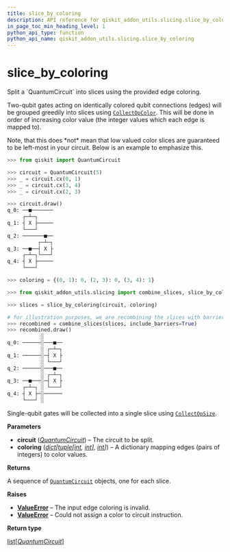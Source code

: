 ```yaml
---
title: slice_by_coloring
description: API reference for qiskit_addon_utils.slicing.slice_by_coloring
in_page_toc_min_heading_level: 1
python_api_type: function
python_api_name: qiskit_addon_utils.slicing.slice_by_coloring
---
```


<span id="slice-by-coloring" />

# slice\_by\_coloring

<Function id="qiskit_addon_utils.slicing.slice_by_coloring" isDedicatedPage={true} github="https://github.com/Qiskit/qiskit-addon-utils/tree/main/qiskit_addon_utils/slicing/slice_by_coloring.py#L28-L120" signature="slice_by_coloring(circuit, coloring)">
  Split a `QuantumCircuit` into slices using the provided edge coloring.

  Two-qubit gates acting on identically colored qubit connections (edges) will be grouped greedily into slices using [`CollectOpColor`](qiskit_addon_utils.slicing.transpiler.passes.CollectOpColor "qiskit_addon_utils.slicing.transpiler.passes.CollectOpColor"). This will be done in order of increasing color value (the integer values which each edge is mapped to).

  <Admonition title="Warning" type="caution">
    Note, that this does *not* mean that low valued color slices are guaranteed to be left-most in your circuit. Below is an example to emphasize this.
  </Admonition>

  ```python
  >>> from qiskit import QuantumCircuit

  >>> circuit = QuantumCircuit(5)
  >>> _ = circuit.cx(0, 1)
  >>> _ = circuit.cx(3, 4)
  >>> _ = circuit.cx(2, 3)

  >>> circuit.draw()
  q_0: ──■───────
       ┌─┴─┐
  q_1: ┤ X ├─────
       └───┘
  q_2: ───────■──
            ┌─┴─┐
  q_3: ──■──┤ X ├
       ┌─┴─┐└───┘
  q_4: ┤ X ├─────
       └───┘

  >>> coloring = {(0, 1): 0, (2, 3): 0, (3, 4): 1}

  >>> from qiskit_addon_utils.slicing import combine_slices, slice_by_coloring

  >>> slices = slice_by_coloring(circuit, coloring)

  # for illustration purposes, we are recombining the slices with barriers
  >>> recombined = combine_slices(slices, include_barriers=True)
  >>> recombined.draw()
             ░
  q_0: ──────░───■──
             ░ ┌─┴─┐
  q_1: ──────░─┤ X ├
             ░ └───┘
  q_2: ──────░───■──
             ░ ┌─┴─┐
  q_3: ──■───░─┤ X ├
       ┌─┴─┐ ░ └───┘
  q_4: ┤ X ├─░──────
       └───┘ ░
  ```

  Single-qubit gates will be collected into a single slice using [`CollectOpSize`](qiskit_addon_utils.slicing.transpiler.passes.CollectOpSize "qiskit_addon_utils.slicing.transpiler.passes.CollectOpSize").

  **Parameters**

  *   **circuit** ([*QuantumCircuit*](/api/qiskit/qiskit.circuit.QuantumCircuit "(in Qiskit v1.2)")) – The circuit to be split.
  *   **coloring** ([*dict*](https://docs.python.org/3/library/stdtypes.html#dict "(in Python v3.13)")*\[*[*tuple*](https://docs.python.org/3/library/stdtypes.html#tuple "(in Python v3.13)")*\[*[*int*](https://docs.python.org/3/library/functions.html#int "(in Python v3.13)")*,* [*int*](https://docs.python.org/3/library/functions.html#int "(in Python v3.13)")*],* [*int*](https://docs.python.org/3/library/functions.html#int "(in Python v3.13)")*]*) – A dictionary mapping edges (pairs of integers) to color values.

  **Returns**

  A sequence of [`QuantumCircuit`](/api/qiskit/qiskit.circuit.QuantumCircuit "(in Qiskit v1.2)") objects, one for each slice.

  **Raises**

  *   [**ValueError**](https://docs.python.org/3/library/exceptions.html#ValueError "(in Python v3.13)") – The input edge coloring is invalid.
  *   [**ValueError**](https://docs.python.org/3/library/exceptions.html#ValueError "(in Python v3.13)") – Could not assign a color to circuit instruction.

  **Return type**

  [list](https://docs.python.org/3/library/stdtypes.html#list "(in Python v3.13)")\[[*QuantumCircuit*](/api/qiskit/qiskit.circuit.QuantumCircuit "(in Qiskit v1.2)")]
</Function>

